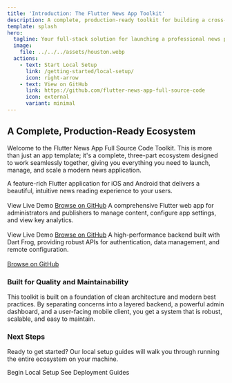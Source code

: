 ```yaml
---
title: 'Introduction: The Flutter News App Toolkit'
description: A complete, production-ready toolkit for building a cross-platform news application.
template: splash
hero:
  tagline: Your full-stack solution for launching a professional news platform. Includes a Flutter mobile app, a web-based dashboard, and a powerful Dart Frog backend.
  image:
    file: ../../../assets/houston.webp
  actions:
    - text: Start Local Setup
      link: /getting-started/local-setup/
      icon: right-arrow
    - text: View on GitHub
      link: https://github.com/flutter-news-app-full-source-code
      icon: external
      variant: minimal
---
```



## A Complete, Production-Ready Ecosystem

Welcome to the Flutter News App Full Source Code Toolkit. This is more than just an app template; it's a complete, three-part ecosystem designed to work seamlessly together, giving you everything you need to launch, manage, and scale a modern news application.

<CardGrid>
  <Card title="Mobile Client App" icon="phone">
    A feature-rich Flutter application for iOS and Android that delivers a beautiful, intuitive news reading experience to your users.
    <br /><br />
    <LinkButton href="https://flutter-news-app-full-source-code.github.io/flutter-news-app-mobile-client-full-source-code/" target="_blank">View Live Demo</LinkButton>
    <a href="https://github.com/flutter-news-app-full-source-code/flutter-news-app-mobile-client-full-source-code" target="_blank" style={{ marginLeft: '1rem', fontSize: '0.875rem' }}>Browse on GitHub</a>
  </Card>
  <Card title="Web Dashboard" icon="laptop">
    A comprehensive Flutter web app for administrators and publishers to manage content, configure app settings, and view key analytics.
    <br /><br />
    <LinkButton href="https://flutter-news-app-full-source-code.github.io/flutter-news-app-web-dashboard-full-source-code/" target="_blank">View Live Demo</LinkButton>
    <a href="https://github.com/flutter-news-app-full-source-code/flutter-news-app-web-dashboard-full-source-code" target="_blank" style={{ marginLeft: '1rem', fontSize: '0.875rem' }}>Browse on GitHub</a>
  </Card>
  <Card title="API Server" icon="cloud">
    A high-performance backend built with Dart Frog, providing robust APIs for authentication, data management, and remote configuration.
    <br /><br />
    <a href="https://github.com/flutter-news-app-full-source-code/flutter-news-app-api-server-full-source-code" target="_blank" style={{ fontSize: '0.875rem' }}>Browse on GitHub</a>
  </Card>
</CardGrid>

### Built for Quality and Maintainability

This toolkit is built on a foundation of clean architecture and modern best practices. By separating concerns into a layered backend, a powerful admin dashboard, and a user-facing mobile client, you get a system that is robust, scalable, and easy to maintain.

### Next Steps

Ready to get started? Our local setup guides will walk you through running the entire ecosystem on your machine.

<div style={{ display: 'flex', gap: '1rem', marginTop: '1.5rem' }}>
  <LinkButton href="/getting-started/local-setup">
    Begin Local Setup
  </LinkButton>
  <LinkButton href="/deployment/api-server" variant="secondary">
    See Deployment Guides
  </LinkButton>
</div>

